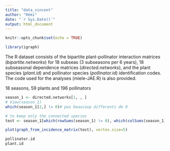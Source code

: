 ```yaml
---
title: "data_vincent"
author: "Rémi"
date: "`r Sys.Date()`"
output: html_document
---
```


```r
knitr::opts_chunk$set(echo = TRUE)
```

```r
library(igraph)
```


The R dataset consists of the bipartite plant-pollinator interaction matrices (*bipartite.networks*) for 18 subseas (3 subseasons per 6 years), 18 subseasonal dependence matrices (*directed.networks*), and the plant species (*plant.id*) and pollinator species (*pollinator.id*) identification codes. The code used for the analyses (miele-JAE.R) is also provided.

18 seasons, 59 plants and 196 pollinators

```r
season_1 <- directed.networks[1, , ]
# View(season_1)
which(season_1[2,] != 0)# pas beaucoup differents de 0

# to keep only the connected species
test <- season_1[which(rowSums(season_1) != 0), which(colSums(season_1) != 0)]

plot(graph_from_incidence_matrix(test), vertex.size=5)
```

```r
pollinator.id
plant.id
```

